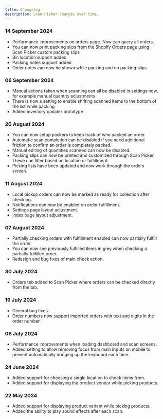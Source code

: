 ```yaml
---
title: Changelog
description: Scan Picker changes over time.
---
```


### 14 September 2024
* Performance improvements on orders page. Now can query all orders.
* You can now print packing slips from the Shopify Orders page using Scan Picker custom packing slips
* Bin location support added
* Packing notes support added
* Order notes can now be shown while packing and on packing slips

### 06 September 2024
* Manual actions taken when scanning can all be disabled in settings now, for example manual quantity adjustments
* There is now a setting to enable shifting scanned items to the bottom of the list while packing.
* Added inventory updater prototype

### 20 August 2024
* You can now setup packers to keep track of who packed an order.
* Automatic scan completion can be disabled if you need additional friction to confirm an order is completely packed.
* Manual editing of quantities scanned can now be disabled.
* Packing slips can now be printed and customized through Scan Picker. These can filter based on location or fulfillment.
* Picking lists have been updated and now work through the orders screen.

### 11 August 2024
* Local pickup orders can now be marked as ready for collection after checking.
* Notifications can now be enabled on order fulfillment.
* Settings page layout adjustment.
* Index page layout adjustment.

### 07 August 2024
* Partially checking orders with fulfillment enabled can now partially fulfill the order.
* You can now see previously fulfilled items in grey when checking a partially fulfilled order.
* Redesign and bug fixes of main check action.

### 30 July 2024
* Orders tab added to Scan Picker where orders can be checked directly from the tab.

### 19 July 2024

* General bug fixes.
* Order numbers now support imported orders with text and digits in the order number.

### 08 July 2024

* Performance improvements when loading dashboard and scan screens.
* Added setting to allow removing focus from main inputs on mobile to prevent automatically bringing up the keyboard each time.

### 24 June 2024

* Added support for choosing a single location to check items from.
* Added support for displaying the product vendor while picking products.

### 22 May 2024

* Added support for displaying product variant while picking products.
* Added the ability to play sound effects after each scan.



